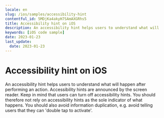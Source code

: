 ```yaml
---
locale: en
slug: /ios/samples/accessibility-hint
contentful_id: 5MDjKa4akyH7SAmAXGRhs5
title: Accessibility hint on iOS
description: An accessibility hint helps users to understand what will happen after performing an action.
keywords: [iOS code sample]
date: 2023-01-23
last_update:
  date: 2023-01-23
---
```


# Accessibility hint on iOS

An accessibility hint helps users to understand what will happen after performing an action. Accessibility hints are announced by the screen reader. Keep in mind that users can turn off accessibility hints. You should therefore not rely on accessibility hints as the sole indicator of what happens. You should also avoid information duplication, e.g. avoid telling users that they can 'double tap to activate'.

<CodeSample id="accessibility-hint" locale="en" platform="ios"/>
